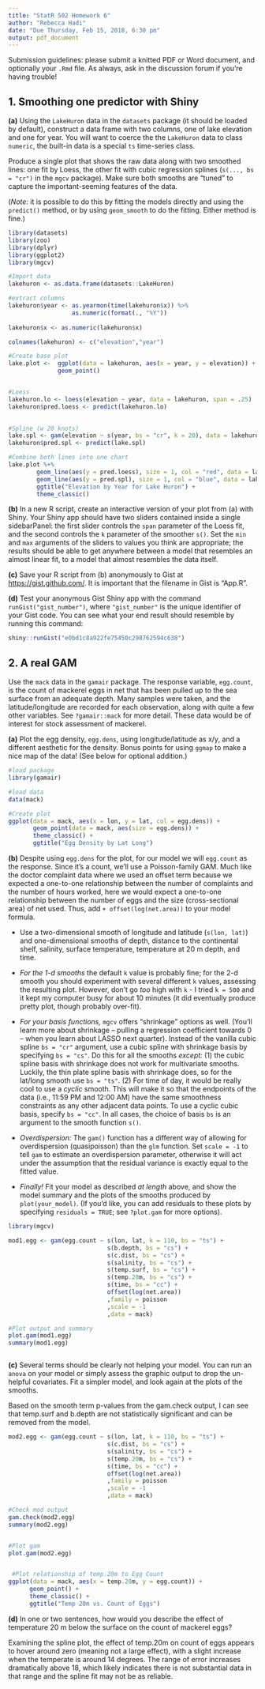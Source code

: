```yaml
---
title: "StatR 502 Homework 6"
author: "Rebecca Hadi"
date: "Due Thursday, Feb 15, 2018, 6:30 pm"
output: pdf_document
---
```


Submission guidelines: please submit a knitted PDF or Word document, and optionally your `.Rmd` file. As always, ask in the discussion forum if you're having trouble!

## 1. Smoothing one predictor with Shiny

**(a)** Using the `LakeHuron` data in the `datasets` package (it should be loaded by default), construct a data frame with two columns, one of lake elevation and one for year. You will want to coerce the the `LakeHuron` data to class `numeric`, the built-in data is a special `ts` time-series class.

Produce a single plot that shows the raw data along with two smoothed lines: one fit by Loess, the other fit with cubic regression splines (`s(..., bs = "cr")` in the `mgcv` package). Make sure both smooths are "tuned" to capture the important-seeming features of the data.

(*Note:* it is possible to do this by fitting the models directly  and using the `predict()` method, or by using `geom_smooth` to do the fitting. Either method is fine.)

```r
library(datasets)
library(zoo)
library(dplyr)
library(ggplot2)
library(mgcv)

#Import data
lakehuron <- as.data.frame(datasets::LakeHuron)

#extract columns 
lakehuron$year <- as.yearmon(time(lakehuron$x)) %>% 
                  as.numeric(format(., "%Y"))
  
lakehuron$x <- as.numeric(lakehuron$x)

colnames(lakehuron) <- c("elevation","year")

#Create base plot
lake.plot <-  ggplot(data = lakehuron, aes(x = year, y = elevation)) + 
              geom_point() 


#Loess
lakehuron.lo <- loess(elevation ~ year, data = lakehuron, span = .25)
lakehuron$pred.loess <- predict(lakehuron.lo)
     

#Spline (w 20 knots)
lake.spl <- gam(elevation ~ s(year, bs = "cr", k = 20), data = lakehuron)
lakehuron$pred.spl <- predict(lake.spl)

#Combine both lines into one chart
lake.plot %+% 
        geom_line(aes(y = pred.loess), size = 1, col = "red", data = lakehuron) %+%  #Loess
        geom_line(aes(y = pred.spl), size = 1, col = "blue", data = lakehuron) + #Spline 
        ggtitle("Elevation by Year for Lake Huron") + 
        theme_classic() 
```





**(b)** In a new R script, create an interactive version of your plot from (a) with Shiny. Your Shiny app should have two sliders contained inside a single sidebarPanel: the first slider controls the `span` parameter of the Loess fit, and the second controls the `k` parameter of the smoother `s()`. Set the `min` and `max` arguments of the sliders to values you think are appropriate; the results should be able to get anywhere between a model that resembles an almost linear fit, to a model that almost resembles the data itself.

**(c)** Save your R script from (b) anonymously to Gist at <https://gist.github.com/>. It is important that the filename in Gist is "App.R".

**(d)** Test your anonymous Gist Shiny app with the command `runGist("gist_number")`, where `"gist_number"` is the unique identifier of your Gist code. You can see what your end result should resemble by running this command:

```r
shiny::runGist("e0bd1c8a922fe75450c298762594c638")
```

## 2. A real GAM

Use the `mack` data in the `gamair` package. The response variable, `egg.count`, is the count of mackerel eggs in net that has been pulled up to the sea surface from an adequate depth. Many samples were taken, and the latitude/longitude are recorded for each observation, along with quite a few other variables. See `?gamair::mack` for more detail. These data would be of interest for stock assessment of mackerel.

**(a)** Plot the egg density, `egg.dens`, using longitude/latitude as x/y, and a different aesthetic for the density. Bonus points for using `ggmap` to make a nice map of the data! (See below for optional addition.)

```r
#load package 
library(gamair)

#load data
data(mack)

#Create plot 
ggplot(data = mack, aes(x = lon, y = lat, col = egg.dens)) + 
       geom_point(data = mack, aes(size = egg.dens)) + 
       theme_classic() + 
       ggtitle("Egg Density by Lat Long")


```



**(b)** Despite using `egg.dens` for the plot, for our model we will `egg.count` as the response. Since it's a count, we'll use a Poisson-family GAM. Much like the doctor complaint data where we used an offset term because we expected a one-to-one relationship between the number of complaints and the  number of hours worked, here we would expect a one-to-one relationship between the number of eggs and the size (cross-sectional area) of net used. Thus, add `+ offset(log(net.area))` to your model formula.

- Use a two-dimensional smooth of longitude and latitude (`s(lon, lat)`) and one-dimensional smooths of depth, distance to the continental shelf, salinity, surface temperature, temperature at 20 m depth, and time.

- *For the 1-d smooths* the default `k` value is probably fine; for the 2-d smooth you should experiment with several different `k` values, assessing the resulting plot. However, don't go *too* high with `k` - I tried `k = 500` and it kept my computer busy for about 10 minutes (it did eventually produce pretty plot, though probably over-fit).

- *For your basis functions,* `mgcv` offers "shrinkage" options as well. (You'll learn more about shrinkage -- pulling a regression coefficient towards 0 -- when you learn about LASSO next quarter). Instead of the vanilla cubic spline `bs = "cr"` argument, use a cubic spline with shrinkage basis by specifying `bs = "cs"`. Do this for all the smooths *except:* (1) the cubic spline basis with shrinkage does not work for multivariate smooths. Luckily, the thin plate spline basis with shrinkage does, so for the lat/long smooth use `bs = "ts"`. (2) For time of day, it would be really cool to use a *cyclic* smooth. This will make it so that the endpoints of the data (i.e., 11:59 PM and 12:00 AM) have the same smoothness constraints as any other adjacent data points. To use a cyclic cubic basis, specify `bs = "cc"`. In all cases, the choice of basis `bs` is an argument to the smooth function `s()`.

- *Overdispersion:* The `gam()` function has a different way of allowing for overdispersion (quasipoisson) than the `glm` function. Set `scale = -1` to tell `gam` to estimate an overdispersion parameter, otherwise it will act under the assumption that the residual variance is exactly equal to the fitted value.

- *Finally!* Fit your model as described *at length* above, and show the model summary and the plots of the smooths produced by `plot(your_model)`. (If you'd like, you can add residuals to these plots by specifying `residuals = TRUE`; see `?plot.gam` for more options).

```r
library(mgcv)

mod1.egg <- gam(egg.count ~ s(lon, lat, k = 110, bs = "ts") + 
                            s(b.depth, bs = "cs") + 
                            s(c.dist, bs = "cs") +  
                            s(salinity, bs = "cs") +  
                            s(temp.surf, bs = "cs") + 
                            s(temp.20m, bs = "cs") + 
                            s(time, bs = "cc") + 
                            offset(log(net.area))
                            ,family = poisson
                            ,scale = -1  
                            ,data = mack)

#Plot output and summary
plot.gam(mod1.egg)
summary(mod1.egg)



```



**(c)** Several terms should be clearly not helping your model. You can run an `anova` on your model or simply assess the graphic output to drop the un-helpful covariates. Fit a simpler model, and look again at the plots of the smooths.

Based on the smooth term p-values from the gam.check output, I can see that temp.surf and b.depth are not statistically significant and can be removed from the model. 
```r
mod2.egg <- gam(egg.count ~ s(lon, lat, k = 110, bs = "ts") + 
                            s(c.dist, bs = "cs") +  
                            s(salinity, bs = "cs") +  
                            s(temp.20m, bs = "cs") + 
                            s(time, bs = "cc") + 
                            offset(log(net.area))
                            ,family = poisson
                            ,scale = -1  
                            ,data = mack)

#Check mod output
gam.check(mod2.egg)
summary(mod2.egg)


#Plot gam 
plot.gam(mod2.egg)


 #Plot relationship of temp.20m to Egg Count
ggplot(data = mack, aes(x = temp.20m, y = egg.count)) + 
      geom_point() + 
      theme_classic() + 
      ggtitle("Temp 20m vs. Count of Eggs")


```



**(d)** In one or two sentences, how would you describe the effect of temperature 20 m below the surface on the count of mackerel eggs?

Examining the spline plot, the effect of temp.20m on count of eggs appears to hover around zero (meaning not a large effect), with a slight increase when the temperate is around 14 degrees. The range of error increases dramatically above 18, which likely indicates there is not substantial data in that range and the spline fit may not be as reliable. 




